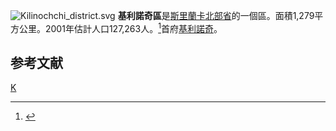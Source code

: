 [[File:Kilinochchi_district.svg|right]]
'''基利諾奇區'''是[[斯里蘭卡|斯里蘭卡]][[北部省_(斯里蘭卡)|北部省]]的一個區。面積1,279平方公里。2001年估計人口127,263人。<ref>{{Cite web |url=http://www.statistics.gov.lk/PopHouSat/PDF/Population/p9p2%20Population%20by%20district%20,%20sex,%20sex%20ratio%20and%20population%20density.pdf |title=2001年人口普查 |accessdate=2008-05-10 |archive-date=2012-05-17 |archive-url=https://www.webcitation.org/67j70arpb?url=http://www.statistics.gov.lk/PopHouSat/PDF/Population/p9p2%20Population%20by%20district%20%2C%20sex%2C%20sex%20ratio%20and%20population%20density.pdf |dead-url=no }}</ref>首府[[基利諾奇|基利諾奇]]。
== 参考文献 ==
{{reflist}}
{{斯里蘭卡縣級行政區劃}}

[[Category:斯里蘭卡區|K]]